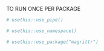 TO RUN ONCE PER PACKAGE
```r
# usethis::use_pipe()

# usethis::use_namespace()

# usethis::use_package("magrittr")
```

